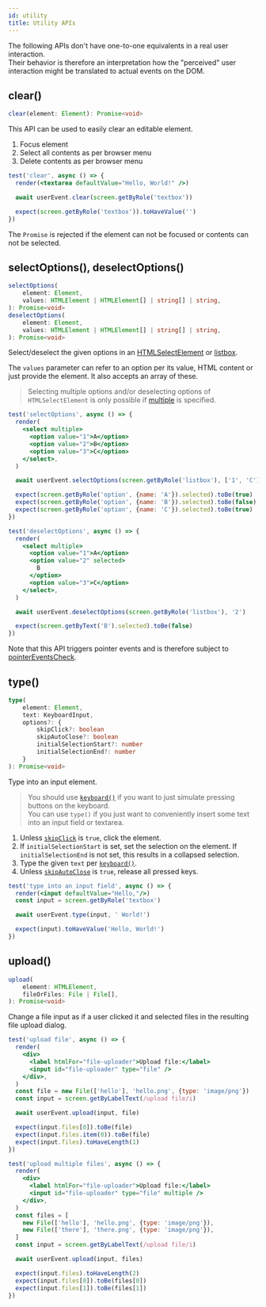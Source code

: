 ```yaml
---
id: utility
title: Utility APIs
---
```


The following APIs don't have one-to-one equivalents in a real user
interaction.  
Their behavior is therefore an interpretation how the "perceived" user
interaction might be translated to actual events on the DOM.

## clear()

```ts
clear(element: Element): Promise<void>
```

This API can be used to easily clear an editable element.

1. Focus element
1. Select all contents as per browser menu
1. Delete contents as per browser menu

```jsx
test('clear', async () => {
  render(<textarea defaultValue="Hello, World!" />)

  await userEvent.clear(screen.getByRole('textbox'))

  expect(screen.getByRole('textbox')).toHaveValue('')
})
```

The `Promise` is rejected if the element can not be focused or contents can not
be selected.

## <a name="selectoptions"/><a name="deselectoptions"/> selectOptions(), deselectOptions()

```ts
selectOptions(
    element: Element,
    values: HTMLElement | HTMLElement[] | string[] | string,
): Promise<void>
deselectOptions(
    element: Element,
    values: HTMLElement | HTMLElement[] | string[] | string,
): Promise<void>
```

Select/deselect the given options in an
[HTMLSelectElement](https://developer.mozilla.org/en-US/docs/Web/API/HTMLSelectElement)
or
[listbox](https://developer.mozilla.org/en-US/docs/Web/Accessibility/ARIA/Roles/listbox_role).

The `values` parameter can refer to an option per its value, HTML content or
just provide the element. It also accepts an array of these.

> Selecting multiple options and/or deselecting options of `HTMLSelectElement`
> is only possible if
> [multiple](https://developer.mozilla.org/en-US/docs/Web/HTML/Element/select#attr-multiple)
> is specified.

```jsx
test('selectOptions', async () => {
  render(
    <select multiple>
      <option value="1">A</option>
      <option value="2">B</option>
      <option value="3">C</option>
    </select>,
  )

  await userEvent.selectOptions(screen.getByRole('listbox'), ['1', 'C'])

  expect(screen.getByRole('option', {name: 'A'}).selected).toBe(true)
  expect(screen.getByRole('option', {name: 'B'}).selected).toBe(false)
  expect(screen.getByRole('option', {name: 'C'}).selected).toBe(true)
})
```

```jsx
test('deselectOptions', async () => {
  render(
    <select multiple>
      <option value="1">A</option>
      <option value="2" selected>
        B
      </option>
      <option value="3">C</option>
    </select>,
  )

  await userEvent.deselectOptions(screen.getByRole('listbox'), '2')

  expect(screen.getByText('B').selected).toBe(false)
})
```

Note that this API triggers pointer events and is therefore subject to
[pointerEventsCheck](options#pointereventscheck).

## type()

```ts
type(
    element: Element,
    text: KeyboardInput,
    options?: {
        skipClick?: boolean
        skipAutoClose?: boolean
        initialSelectionStart?: number
        initialSelectionEnd?: number
    }
): Promise<void>
```

Type into an input element.

> You should use [`keyboard()`](keyboard) if you want to just simulate pressing
> buttons on the keyboard.  
> You can use `type()` if you just want to conveniently insert some text into an
> input field or textarea.

1. Unless [`skipClick`](options#skipclick) is `true`, click the element.
1. If `initialSelectionStart` is set, set the selection on the element. If
   `initialSelectionEnd` is not set, this results in a collapsed selection.
1. Type the given `text` per [`keyboard()`](keyboard).
1. Unless [`skipAutoClose`](options#skipautoclose) is `true`, release all
   pressed keys.

```jsx
test('type into an input field', async () => {
  render(<input defaultValue="Hello,"/>)
  const input = screen.getByRole('textbox')

  await userEvent.type(input, ' World!')

  expect(input).toHaveValue('Hello, World!')
})
```

## upload()

```ts
upload(
    element: HTMLElement,
    fileOrFiles: File | File[],
): Promise<void>
```

Change a file input as if a user clicked it and selected files in the resulting
file upload dialog.

```jsx
test('upload file', async () => {
  render(
    <div>
      <label htmlFor="file-uploader">Upload file:</label>
      <input id="file-uploader" type="file" />
    </div>,
  )
  const file = new File(['hello'], 'hello.png', {type: 'image/png'})
  const input = screen.getByLabelText(/upload file/i)

  await userEvent.upload(input, file)

  expect(input.files[0]).toBe(file)
  expect(input.files.item(0)).toBe(file)
  expect(input.files).toHaveLength(1)
})

test('upload multiple files', async () => {
  render(
    <div>
      <label htmlFor="file-uploader">Upload file:</label>
      <input id="file-uploader" type="file" multiple />
    </div>,
  )
  const files = [
    new File(['hello'], 'hello.png', {type: 'image/png'}),
    new File(['there'], 'there.png', {type: 'image/png'}),
  ]
  const input = screen.getByLabelText(/upload file/i)

  await userEvent.upload(input, files)

  expect(input.files).toHaveLength(2)
  expect(input.files[0]).toBe(files[0])
  expect(input.files[1]).toBe(files[1])
})
```
